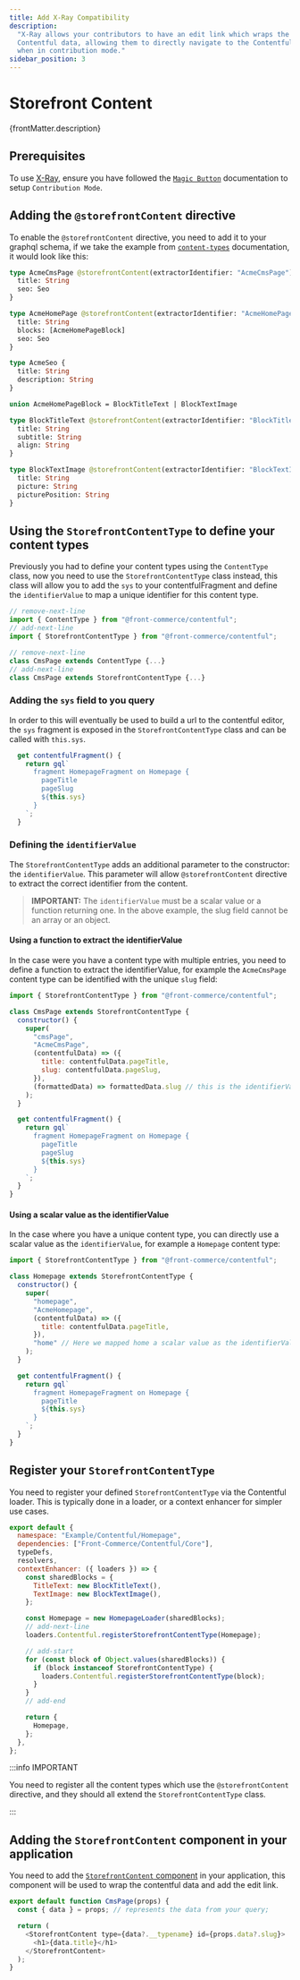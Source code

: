 ```yaml
---
title: Add X-Ray Compatibility
description:
  "X-Ray allows your contributors to have an edit link which wraps the
  Contentful data, allowing them to directly navigate to the Contentful editor
  when in contribution mode."
sidebar_position: 3
---
```


# Storefront Content

<p>{frontMatter.description}</p>

## Prerequisites

To use
[X-Ray](https://developers.next.front-commerce.com/docs/2.x/magic-button/x-ray),
ensure you have followed the
[`Magic Button`](https://developers.front-commerce.com/docs/2.x/category/magic-button)
documentation to setup `Contribution Mode`.

## Adding the `@storefrontContent` directive

To enable the `@storefrontContent` directive, you need to add it to your graphql
schema, if we take the example from [`content-types`](./add-content-types)
documentation, it would look like this:

```graphql
type AcmeCmsPage @storefrontContent(extractorIdentifier: "AcmeCmsPage") {
  title: String
  seo: Seo
}

type AcmeHomePage @storefrontContent(extractorIdentifier: "AcmeHomePage") {
  title: String
  blocks: [AcmeHomePageBlock]
  seo: Seo
}

type AcmeSeo {
  title: String
  description: String
}

union AcmeHomePageBlock = BlockTitleText | BlockTextImage

type BlockTitleText @storefrontContent(extractorIdentifier: "BlockTitleText") {
  title: String
  subtitle: String
  align: String
}

type BlockTextImage @storefrontContent(extractorIdentifier: "BlockTextImage") {
  title: String
  picture: String
  picturePosition: String
}
```

## Using the `StorefrontContentType` to define your content types

Previously you had to define your content types using the `ContentType` class,
now you need to use the `StorefrontContentType` class instead, this class will
allow you to add the `sys` to your contentfulFragment and define the
`identifierValue` to map a unique identifier for this content type.

```js
// remove-next-line
import { ContentType } from "@front-commerce/contentful";
// add-next-line
import { StorefrontContentType } from "@front-commerce/contentful";

// remove-next-line
class CmsPage extends ContentType {...}
// add-next-line
class CmsPage extends StorefrontContentType {...}
```

### Adding the `sys` field to you query

In order to this will eventually be used to build a url to the contentful
editor, the `sys` fragment is exposed in the `StorefrontContentType` class and
can be called with `this.sys`.

```js
  get contentfulFragment() {
    return gql`
      fragment HomepageFragment on Homepage {
        pageTitle
        pageSlug
        ${this.sys}
      }
    `;
  }

```

### Defining the `identifierValue`

The `StorefrontContentType` adds an additional parameter to the constructor: the
`identifierValue`. This parameter will allow `@storefrontContent` directive to
extract the correct identifier from the content.

> **IMPORTANT:** The `identifierValue` must be a scalar value or a function
> returning one. In the above example, the slug field cannot be an array or an
> object.

#### Using a function to extract the identifierValue

In the case were you have a content type with multiple entries, you need to
define a function to extract the identifierValue, for example the `AcmeCmsPage`
content type can be identified with the unique `slug` field:

```js
import { StorefrontContentType } from "@front-commerce/contentful";

class CmsPage extends StorefrontContentType {
  constructor() {
    super(
      "cmsPage",
      "AcmeCmsPage",
      (contentfulData) => ({
        title: contentfulData.pageTitle,
        slug: contentfulData.pageSlug,
      }),
      (formattedData) => formattedData.slug // this is the identifierValue which will be used by the @storefrontContent directive
    );
  }

  get contentfulFragment() {
    return gql`
      fragment HomepageFragment on Homepage {
        pageTitle
        pageSlug
        ${this.sys}
      }
    `;
  }
}
```

#### Using a scalar value as the identifierValue

In the case where you have a unique content type, you can directly use a scalar
value as the `identifierValue`, for example a `Homepage` content type:

```js
import { StorefrontContentType } from "@front-commerce/contentful";

class Homepage extends StorefrontContentType {
  constructor() {
    super(
      "homepage",
      "AcmeHomepage",
      (contentfulData) => ({
        title: contentfulData.pageTitle,
      }),
      "home" // Here we mapped home a scalar value as the identifierValue
    );
  }

  get contentfulFragment() {
    return gql`
      fragment HomepageFragment on Homepage {
        pageTitle
        ${this.sys}
      }
    `;
  }
}
```

## Register your `StorefrontContentType`

You need to register your defined `StorefrontContentType` via the Contentful
loader. This is typically done in a loader, or a context enhancer for simpler
use cases.

```js
export default {
  namespace: "Example/Contentful/Homepage",
  dependencies: ["Front-Commerce/Contentful/Core"],
  typeDefs,
  resolvers,
  contextEnhancer: ({ loaders }) => {
    const sharedBlocks = {
      TitleText: new BlockTitleText(),
      TextImage: new BlockTextImage(),
    };

    const Homepage = new HomepageLoader(sharedBlocks);
    // add-next-line
    loaders.Contentful.registerStorefrontContentType(Homepage);

    // add-start
    for (const block of Object.values(sharedBlocks)) {
      if (block instanceof StorefrontContentType) {
        loaders.Contentful.registerStorefrontContentType(block);
      }
    }
    // add-end

    return {
      Homepage,
    };
  },
};
```

:::info IMPORTANT

You need to register all the content types which use the `@storefrontContent`
directive, and they should all extend the `StorefrontContentType` class.

:::

## Adding the `StorefrontContent` component in your application

You need to add the
[`StorefrontContent` component](https://developers.next.front-commerce.com/docs/2.x/magic-button/x-ray#add-storefrontcontent--in-your-react-components)
in your application, this component will be used to wrap the contentful data and
add the edit link.

```js
export default function CmsPage(props) {
  const { data } = props; // represents the data from your query;

  return (
    <StorefrontContent type={data?.__typename} id={props.data?.slug}>
      <h1>{data.title}</h1>
    </StorefrontContent>
  );
}
```
